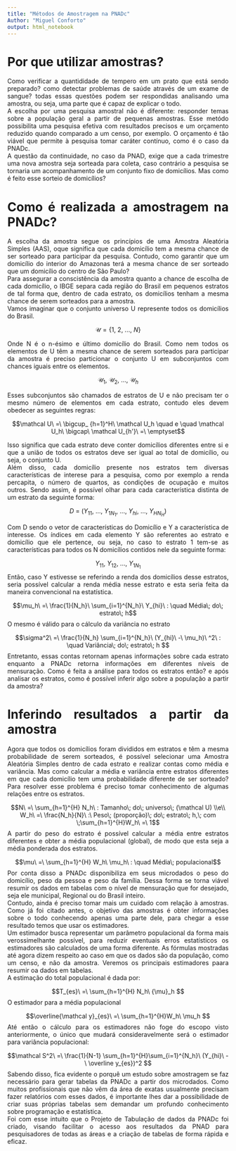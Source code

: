 ---
title: "Métodos de Amostragem na PNADc"
Author: "Miguel Conforto"
output: html_notebook
---
# Por que utilizar amostras?
<div style="text-align: justify">
  Como verificar a quantididade de tempero em um prato que está sendo preparado? como detectar problemas de saúde através de um exame de sangue? todas essas questões podem ser respondidas analisando uma amostra, ou seja, uma parte que é capaz de explicar o todo.
<br/>   A escolha por uma pesquisa amostral não é diferente: responder temas sobre a população geral a partir de pequenas amostras. Esse metódo possibilita uma pesquisa efetiva com resultados precisos e um orçamento reduzido quando comparado a um censo, por exemplo. O orçamento é tão viável que permite à pesquisa tomar caráter contínuo, como é o caso da PNADc.
<br/>   A questão da continuidade, no caso da PNAD, exige que a cada trimestre uma nova amostra seja sorteada para coleta, caso contrário a pesquisa se tornaria um acompanhamento de um conjunto fixo de domicílios. Mas como é feito esse sorteio de domicílios?


# Como é realizada a amostragem na PNADc?

<div style="text-align: justify">
  A escolha da amostra segue os princípios de uma Amostra Aleatória Simples (AAS), oque significa que cada domicílio tem a mesma chance de ser sorteado para participar da pesquisa. Contudo, como garantir que um domicílio do interior do Amazonas terá a mesma chance de ser sorteado que um domicílio do centro de São Paulo?
<br/>   Para assegurar a conscistência da amostra quanto a chance de escolha de cada domicílio, o IBGE separa cada região do Brasil em pequenos estratos de tal forma que, dentro de cada estrato, os domicílios tenham a mesma chance de serem sorteados para a amostra.
<br/>   Vamos imaginar que o conjunto universo U represente todos os domicílios do Brasil.

$$\mathcal{U}= \left\{1,\ 2,\ ...,\ N\right\}$$

  Onde N é o n-ésimo e último domicílio do Brasil. Como nem todos os elementos de U têm a mesma chance de serem sorteados para participar da amostra é preciso particionar o conjunto U em subconjuntos com chances iguais entre os elementos.


$$\mathcal U_1,\ \mathcal U_2,\ ...,\ \mathcal U_h$$

  Esses subconjuntos são chamados de estratos de U e não precisam ter o mesmo número de elementos em cada estrato, contudo eles devem obedecer as seguintes regras:


$$\mathcal U\ =\ \bigcup_ {h=1}^H\ \mathcal U_h \quad e \quad \mathcal U_h\ \bigcap\ \mathcal U_{h'}\ =\  \emptyset$$

  Isso significa que cada estrato deve conter domicílios diferentes entre si e que a união de todos os estratos deve ser igual ao total de domicílio, ou seja, o conjunto U.
<br/>  Além disso, cada domicílio presente nos estratos tem diversas características de interese para a pesquisa, como por exemplo a renda percapita, o número de quartos, as condições de ocupação e muitos outros. Sendo assim, é possível olhar para cada característica distinta de um estrato da seguinte forma:


$$D\ =\ (Y_{11},\ ...,\ Y_{1N_1},\ ...,\ Y_{hi},\ ...,\ Y_{HN_H})$$


  Com D sendo o vetor de características do Domicílio e Y a característica de interesse. Os índices em cada elemento Y são referentes ao estrato e domicílio que ele pertence, ou seja, no caso to estrato 1 tem-se as características para todos os N  domicílios contidos nele da seguinte forma:
  
$$Y_{11},\ Y_{12},\ ...,\ Y_{1N_1} $$
  Então, caso Y estivesse se referindo a renda dos domicílios desse estratos, seria possível calcular a renda média nesse estrato e esta seria feita da maneira convencional na estatística.
  
$$\mu_h\ =\ \frac{1}{N_h}\ \sum_{i=1}^{N_h}\ Y_{hi}\ : \quad Média\; do\; estrato\; h$$
  O mesmo é válido para o cálculo da variância no estrato
  
$$\sigma^2\ =\ \frac{1}{N_h} \sum_{i=1}^{N_h}\ (Y_{hi}\ -\ \mu_h)\ ^2\ : \quad Variância\; do\; estrato\; h $$
 Entretanto, essas contas retornam apenas informações sobre cada estrato enquanto a PNADc retorna informações em diferentes níveis de mensuração. Como é feita a análise para todos os estratos então? e após analisar os estratos, como é possível inferir algo sobre a população a partir da amostra?
  
# Inferindo resultados a partir da amostra

<div style="text-align: justify">
  Agora que todos os domicílios foram divididos em estratos e têm a mesma probabilidade de serem sorteados, é possível selecionar uma Amostra Aleatória Simples dentro de cada estrato e realizar contas como média e variância. Mas como calcular a média e variância entre estratos diferentes em que cada domicílio tem uma probabilidade diferente de ser sorteado? Para resolver esse problema é preciso tomar conhecimento de algumas relações entre os estratos.

$$N\ =\ \sum_{h=1}^{H} N_h\ : Tamanho\; do\; universo\; (\mathcal U) \\e\\ W_h\ =\ \frac{N_h}{N}\ :\ Peso\; (proporção)\; do\; estrato\; h,\; com \;\sum_{h=1}^{H}W_h\ =\ 1$$
  A partir do peso do estrato é possível calcular a média entre estratos diferentes e obter a média populacional (global), de modo que esta seja a média ponderada dos estratos.
  
$$\mu\ =\ \sum_{h=1}^{H} W_h\ \mu_h\ : \quad Média\; populacional$$
  Por conta disso a PNADc disponibiliza em seus microdados o peso do domicílio, peso da pessoa e peso da família. Dessa forma se torna viável resumir os dados em tabelas com o nível de mensuração que for desejado, seja ele municipal, Regional ou do Brasil inteiro.
<br/>  Contudo, ainda é preciso tomar mais um cuidado com relação à amostras. Como já foi citado antes, o objetivo das amostras é obter informações sobre o todo conhecendo apenas uma parte dele, para chegar a esse resultado temos que usar os estimadores.
<br/>  Um estimador busca representar um parâmetro populacional da forma mais verossimelhante possível, para reduzir eventuais erros estatísticos os estimadores são calculados de uma forma diferente. As fórmulas mostradas até agora dizem respeito ao caso em que os dados são da população, como um censo, e não da amostra. Veremos os principais estimadores paara resumir oa dados em tabelas.
<br/>  A estimação do total populacional é dada por:
  
$$T_{es}\ =\ \sum_{h=1}^{H} N_h\ {\mu}_h $$
  O estimador para a média populacional

$$\overline{\mathcal y}_{es}\ =\ \sum_{h=1}^{H}W_h\ \mu_h $$
  Até então o cálculo para os estimadores não foge do escopo visto anteriormente, o único que mudará consideravelmente será o estimador para variância populacional:

$$\mathcal S^2\ =\ \frac{1}{N-1} \sum_{h=1}^{H}\sum_{i=1}^{N_h}\ (Y_{hi}\ -\ \overline y_{es})^2 $$
  Sabendo disso, fica evidente o porquê um estudo sobre amostragem se faz necessário para gerar tabelas da PNADc a partir dos microdados. Como muitos profissionais que não vêm da área de exatas usualmente precisam fazer relatórios com esses dados, é importante lhes dar a possibilidade de criar suas próprias tabelas sem demandar um profundo conhecimento sobre programação e estatística.
<br/>  Foi com esse intuito que o Projeto de Tabulação de dados da PNADc foi criado, visando facilitar o acesso aos resultados da PNAD para pesquisadores de todas as áreas e a criação de tabelas de forma rápida e eficaz.